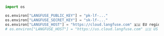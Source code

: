 ```python
import os

os.environ["LANGFUSE_PUBLIC_KEY"] = "pk-lf-..." 
os.environ["LANGFUSE_SECRET_KEY"] = "sk-lf-..." 
os.environ["LANGFUSE_HOST"] = "https://cloud.langfuse.com" 🇪🇺 EU region
# os.environ["LANGFUSE_HOST"] = "https://us.cloud.langfuse.com" 🇺🇸 US region
```
